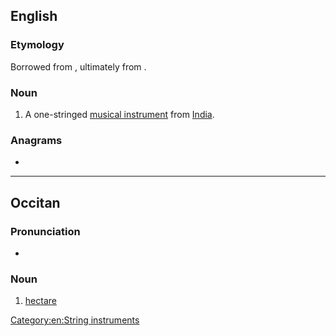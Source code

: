==English==
{{wikipedia}}

===Etymology===
Borrowed from {{bor|en|hi|एकतारा|lit=one-string}}, ultimately from {{der|en|fa}}.

===Noun===
{{en-noun}}

# A one-stringed [[musical instrument]] from [[India]].

===Anagrams===
* {{anagrams|en|a=aacert|acater|caetra|carate|cerata}}

[[Category:en:String instruments]]

----

==Occitan==

===Pronunciation===
* {{audio|oc|LL-Q14185 (oci)-Davidgrosclaude-ectara.wav|Audio (Béarn)}}

===Noun===
{{oc-noun|f}}

# [[hectare]]

{{topics|oc|Units of measure}}